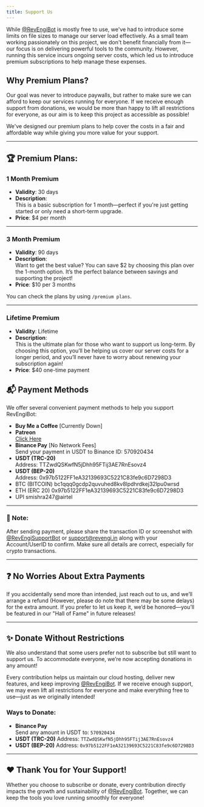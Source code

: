 ```yaml
---
title: Support Us
---
```


While [@RevEngiBot](https://t.me/RevEngiBot) is mostly free to use, we've had to introduce some limits on file sizes to manage our server load effectively. As a small team working passionately on this project, we don't benefit financially from it—our focus is on delivering powerful tools to the community. However, running this service incurs ongoing server costs, which led us to introduce premium subscriptions to help manage these expenses.

## Why Premium Plans?

Our goal was never to introduce paywalls, but rather to make sure we can afford to keep our services running for everyone. If we receive enough support from donations, we would be more than happy to lift all restrictions for everyone, as our aim is to keep this project as accessible as possible!

We've designed our premium plans to help cover the costs in a fair and affordable way while giving you more value for your support.

---

## 🏆 Premium Plans:

### 1 Month Premium

- **Validity**: 30 days
- **Description**:  
  This is a basic subscription for 1 month—perfect if you're just getting started or only need a short-term upgrade.
- **Price**: $4 per month

---

### 3 Month Premium

- **Validity**: 90 days
- **Description**:  
  Want to get the best value? You can save $2 by choosing this plan over the 1-month option. It’s the perfect balance between savings and supporting the project!
- **Price**: $10 per 3 months

You can check the plans by using `/premium plans`.

---

### Lifetime Premium
- **Validity**: Lifetime
- **Description**:  
  This is the ultimate plan for those who want to support us long-term. By choosing this option, you’ll be helping us cover our server costs for a longer period, and you’ll never have to worry about renewing your subscription again!
- **Price**: $40 one-time payment

## 📬 Payment Methods

We offer several convenient payment methods to help you support RevEngiBot:

- **Buy Me a Coffee** [Currently Down]
- **Patreon**  
  [Click Here](https://www.patreon.com/abhithemodder/shop)
- **Binance Pay** [No Network Fees]  
  Send your payment in USDT to Binance ID: 570920434
- **USDT (TRC-20)**  
  Address: TTZwdQSKwfN5jDhh95FTij3AE7RnEsovz4
- **USDT (BEP-20)**  
  Address: 0x97b5122FF1eA32139693C5221C83fe9c6D7298D3
- BTC (BITCOIN)
    bc1qqq0gcdp2quvuhed8kv8lpdhrdkej32lpu0wrsd
- ETH (ERC 20)
    0x97b5122FF1eA32139693C5221C83fe9c6D7298D3
- UPI
    smishra247@airtel

---

### 📝 Note:

After sending payment, please share the transaction ID or screenshot with [@RevEngiSupportBot](https://t.me/RevEngiSupportBot) or [support@revengi.in](mailto:support@revengi.in) along with your Account/UserID to confirm. Make sure all details are correct, especially for crypto transactions.

---

## ❓ No Worries About Extra Payments

If you accidentally send more than intended, just reach out to us, and we’ll arrange a refund (However, please do note that there may be some delays) for the extra amount. If you prefer to let us keep it, we’d be honored—you’ll be featured in our "Hall of Fame" in future releases!

---

## ✨ Donate Without Restrictions

We also understand that some users prefer not to subscribe but still want to support us. To accommodate everyone, we’re now accepting donations in any amount!

Every contribution helps us maintain our cloud hosting, deliver new features, and keep improving [@RevEngiBot](https://t.me/RevEngiBot). If we receive enough support, we may even lift all restrictions for everyone and make everything free to use—just as we originally intended!

### Ways to Donate:

- **Binance Pay**  
  Send any amount in USDT to: `570920434`
- **USDT (TRC-20)**
  Address: `TTZwdQSKwfN5jDhh95FTij3AE7RnEsovz4`
- **USDT (BEP-20)**
  Address: `0x97b5122FF1eA32139693C5221C83fe9c6D7298D3`

---

## ❤️ Thank You for Your Support!

Whether you choose to subscribe or donate, every contribution directly impacts the growth and sustainability of [@RevEngiBot](https://t.me/RevEngiBot). Together, we can keep the tools you love running smoothly for everyone!
